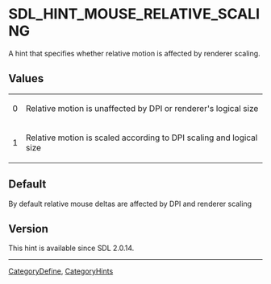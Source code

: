 
<!-- #*^*^*^*^*See https://wiki.libsdl.org/SGEnumerations for details on editing this page*^*^*^*^* -->


= SDL_HINT_MOUSE_RELATIVE_SCALING =
A hint that specifies whether relative motion is affected by renderer scaling.




== Values ==
{|
|0
|Relative motion is unaffected by DPI or renderer's logical size
|-
|1
|Relative motion is scaled according to DPI scaling and logical size
|}


== Default ==
By default relative mouse deltas are affected by DPI and renderer scaling



== Version ==
This hint is available since SDL 2.0.14.

----
[[CategoryDefine]], [[CategoryHints]]
<!-- #See the Style Guide for instructions on editing the footer. -->
